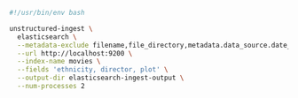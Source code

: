 ```bash Shell
#!/usr/bin/env bash

unstructured-ingest \
  elasticsearch \
  --metadata-exclude filename,file_directory,metadata.data_source.date_processed \
  --url http://localhost:9200 \
  --index-name movies \
  --fields 'ethnicity, director, plot' \
  --output-dir elasticsearch-ingest-output \
  --num-processes 2
```
